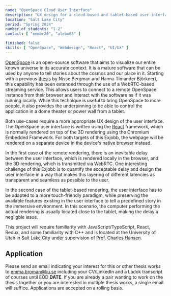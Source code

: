 ```yaml
---
name: "OpenSpace Cloud User Interface"
description: "UX design for a cloud-based and tablet-based user interface"
location: "Salt Lake City"
period: "Spring 2024"
number_of_students: "1-2"
contact: [ "emmbr26", "alebo68" ]

finished: false
skills: [ "OpenSpace", "Webdesign", "React", "UI/UX" ]
---
```


[OpenSpace](https://openspaceproject.com) is an open-source software that aims to visualize our entire known universe in its accurate context.  It is a mature software that can be used by anyone to tell stories about the cosmos and our place in it.  Starting with a previous [thesis](http://liu.diva-portal.org/smash/record.jsf?pid=diva2:1686604) by Nisse Bergman and Hanna Timander Björknert, this capability has been extended through the use of a WebRTC-based streaming service.  This allows users to connect to a remote OpenSpace instance from their browser and interact with the software as if it was running locally.  While this technique is useful to bring OpenSpace to more people, it also provides the underpinning to be able to control the application in a dome theater or power wall from a tablet.

Both use-cases require a more appropriate UX design of the user interface.  The OpenSpace user interface is written using the [React](https://react.dev/) framework, which is normally rendered on top of the 3D rendering using the Chromium Embedded Framework.  For both targets of this Exjobb, the webpage will be rendered on a separate device in the device's native browser instead.

In the first case of the remote rendering, there is an inevitable delay between the user interface, which is rendered locally in the browser, and the 3D rendering, which is transmitted via WebRTC.  One interesting challenge of this Exjobb is to quantify the acceptable delay and design the user interface in a way that makes this layering of different latencies as transparent and seamless as possible to the user.

In the second case of the tablet-based rendering, the user interface has to be adapted to a more touch-friendly paradigm, while preserving the available features existing in the user interface to tell a predefined story in the immersive environment. In this scenario, the computer performing the actual rendering is usually located close to the tablet, making the delay a negligble issue.

This project will require familiarity with JavaScript/TypeScript, React, Redux, and some familiarity with C++ and is located at the University of Utah in Salt Lake City under supervision of [Prof. Charles Hansen](https://users.cs.utah.edu/~hansen/).

## Application
Please send an email indicating your interest for this or other thesis works to [emma.broman@liu.se](mailto:emma.broman@liu.se) including your CV/LinkedIn and a Ladok transcript of courses until EOD **DATE**. If you are already a pair wanting to work on the thesis together or you are interested in multiple thesis works, a single email will suffice.
Applications are accepted on a rolling basis.
